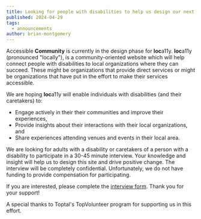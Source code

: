 ```yaml
---
title: Looking for people with disabilities to help us design our next tool
published: 2024-04-29
tags:
  - announcements
author: brian-montgomery
---
```



<span class="text-brand text-primary">Accessible **Community**</span> is currently in the design phase for <span class="text-brand text-primary">**loc**a11y</span>. <span class="text-brand text-primary">**loc**a11y</span> (pronounced "locally"), is a community-oriented website which will help connect people with disabilities to local organizations where they can succeed. These might be organizations that provide direct services or might be organizations that have put in the effort to make their services accessible.

We are hoping <span class="text-brand text-primary">**loc**a11y</span> will enable individuals with disabilities (and their caretakers) to:
- Engage actively in their their communities and improve their experiences,
- Provide insights about their interactions with their local organizations, and
- Share experiences attending venues and events in their local area.

We are looking for adults with a disability or caretakers of a person with a disability to participate in a 30-45 minute interview. Your knowledge and insight will help us to design this site and drive positive change. The interview will be completely confidential. Unfortunately, we do not have funding to provide compensation for participating.

If you are interested, please complete the [interview form](/join-us/loca11y-interview). Thank you for your support!

A special thanks to <ExternalLink href="https://www.toptal.com/top-volunteer" inline={true}>Toptal's TopVolunteer</ExternalLink> program for supporting us in this effort.
